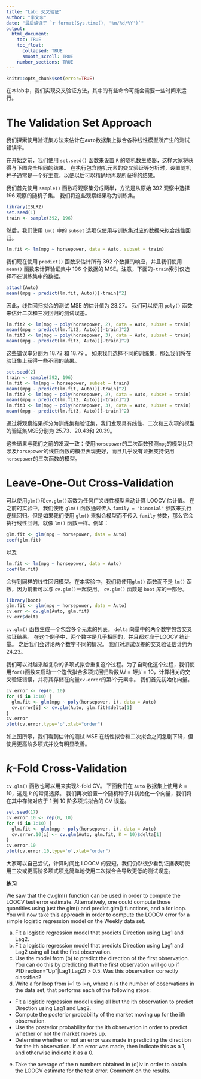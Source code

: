 ```yaml
---
title: "Lab: 交叉验证"
author: "李文东"
date: "最后编译于 `r format(Sys.time(), '%m/%d/%Y')`"
output:
  html_document:
    toc: TRUE
    toc_float:
      collapsed: TRUE
      smooth_scroll: TRUE
    number_sections: TRUE
---
```



```r
knitr::opts_chunk$set(error=TRUE)
```


在本lab中，我们实现交叉验证方法，其中的有些命令可能会需要一些时间来运行。

# The Validation Set Approach

我们探索使用验证集方法来估计在`Auto`数据集上拟合各种线性模型所产生的测试错误率。


在开始之前，我们使用 `set.seed()` 函数来设置 `R` 的随机数生成器，这样大家将获得与下图完全相同的结果。 在执行包含随机元素的交叉验证等分析时，设置随机种子通常是一个好主意，以便以后可以精确地再现所获得的结果。

我们首先使用 `sample()` 函数将观察集分成两半，方法是从原始 $392$ 观察中选择 $196$ 观察的随机子集。 我们将这些观察结果称为训练集。

```r
library(ISLR2)
set.seed(1)
train <- sample(392, 196)
```


然后，我们使用 `lm()` 中的 `subset` 选项仅使用与训练集对应的数据来拟合线性回归。

```r
lm.fit <- lm(mpg ~ horsepower, data = Auto, subset = train)
```

我们现在使用 `predict()` 函数来估计所有 392 个数据的响应，并且我们使用 `mean()` 函数来计算验证集中 196 个数据的 MSE。注意，下面的`-train`索引仅选择不在训练集中的数据。


```r
attach(Auto)
mean((mpg - predict(lm.fit, Auto))[-train]^2)
```

因此，线性回归拟合的测试 MSE 的估计值为 23.27。 我们可以使用 `poly()` 函数来估计二次和三次回归的测试误差。

```r
lm.fit2 <- lm(mpg ~ poly(horsepower, 2), data = Auto, subset = train)
mean((mpg - predict(lm.fit2, Auto))[-train]^2)
lm.fit3 <- lm(mpg ~ poly(horsepower, 3), data = Auto, subset = train)
mean((mpg - predict(lm.fit3, Auto))[-train]^2)
```

这些错误率分别为 18.72 和 18.79 。
如果我们选择不同的训练集，那么我们将在验证集上获得一些不同的结果。

```r
set.seed(2)
train <- sample(392, 196)
lm.fit <- lm(mpg ~ horsepower, subset = train)
mean((mpg - predict(lm.fit, Auto))[-train]^2)
lm.fit2 <- lm(mpg ~ poly(horsepower, 2), data = Auto, subset = train)
mean((mpg - predict(lm.fit2, Auto))[-train]^2)
lm.fit3 <- lm(mpg ~ poly(horsepower, 3), data = Auto, subset = train)
mean((mpg - predict(lm.fit3, Auto))[-train]^2)
```

通过将观察结果拆分为训练集和验证集，我们发现具有线性、二次和三次项的模型的验证集MSE分别为 25.73、20.43和 20.39。

这些结果与我们之前的发现一致：使用`horsepower`的二次函数预测`mpg`的模型比只涉及`horsepower`的线性函数的模型表现更好，而且几乎没有证据支持使用`horsepower`的三次函数的模型。

# Leave-One-Out Cross-Validation

可以使用`glm()`和`cv.glm()`函数为任何广义线性模型自动计算 LOOCV 估计值。 在之前的实验中，我们使用 `glm()` 函数通过传入 `family = "binomial"` 参数来执行逻辑回归。但是如果我们使用 `glm()` 来拟合模型而不传入 `family` 参数，那么它会执行线性回归，就像 `lm()` 函数一样。例如：


```r
glm.fit <- glm(mpg ~ horsepower, data = Auto)
coef(glm.fit)
```
以及

```r
lm.fit <- lm(mpg ~ horsepower, data = Auto)
coef(lm.fit)
```

会得到同样的线性回归模型。在本实验中，我们将使用`glm()` 函数而不是 `lm()` 函数，因为前者可以与
`cv.glm()`一起使用。 `cv.glm()` 函数是 `boot` 库的一部分。

```r
library(boot)
glm.fit <- glm(mpg ~ horsepower, data = Auto)
cv.err <- cv.glm(Auto, glm.fit)
cv.err$delta
```

`cv.glm()` 函数生成一个包含多个元素的列表。 `delta` 向量中的两个数字包含交叉验证结果。 在这个例子中，两个数字是几乎相同的，并且都对应于LOOCV 统计量。 之后我们会讨论两个数字不同的情况。 我们对测试误差的交叉验证估计约为 24.23。

我们可以对越来越复杂的多项式拟合重复这个过程。为了自动化这个过程，我们使用`for()`函数来启动一个迭代拟合多项式回归阶数从$i=1$到$i=10$，计算相关的交叉验证错误，并将其存储在向量`cv.error`的第$i$个元素中。 我们首先初始化向量。

```r
cv.error <- rep(0, 10)
for (i in 1:10) {
  glm.fit <- glm(mpg ~ poly(horsepower, i), data = Auto)
  cv.error[i] <- cv.glm(Auto, glm.fit)$delta[1]
}
cv.error
plot(cv.error,type='o',xlab="order")
```

如上图所示，我们看到估计的测试 MSE 在线性拟合和二次拟合之间急剧下降，但使用更高阶多项式并没有明显改善。

# $k$-Fold Cross-Validation

`cv.glm()` 函数也可以用来实现$k$-fold CV。 下面我们在 `Auto` 数据集上使用 $k=10$，这是 $k$ 的常见选择。 我们再次设置一个随机种子并初始化一个向量，我们将在其中存储对应于 1 到 10 阶多项式拟合的 CV 误差。

```r
set.seed(17)
cv.error.10 <- rep(0, 10)
for (i in 1:10) {
  glm.fit <- glm(mpg ~ poly(horsepower, i), data = Auto)
  cv.error.10[i] <- cv.glm(Auto, glm.fit, K = 10)$delta[1]
}
cv.error.10
plot(cv.error.10,type='o',xlab="order")
```

大家可以自己尝试，计算时间比 LOOCV 的要短。我们仍然很少看到证据表明使用三次或更高阶多项式项比简单地使用二次拟合会导致更低的测试误差。


**练习**

We saw that the cv.glm() function can be used in order to compute the LOOCV test error estimate. Alternatively, one could compute those quantities using just the glm() and predict.glm() functions, and a for loop. You will now take this approach in order to compute the LOOCV error for a simple logistic regression model on the Weekly data set.

(a) Fit a logistic regression model that predicts Direction using Lag1 and Lag2.
(b) Fit a logistic regression model that predicts Direction using Lag1 and Lag2 using all but the first observation.
(c) Use the model from (b) to predict the direction of the first observation. You can do this by predicting that the first observation will go up if P(Direction="Up"|Lag1,Lag2) > 0.5. Was this observation correctly classified?
(d) Write a for loop from i=1 to i=n, where n is the number of observations in the data set, that performs each of the following steps:

  - Fit a logistic regression model using all but the ith observation to predict Direction using Lag1 and Lag2.
  - Compute the posterior probability of the market moving up for the ith observation.    
  - Use the posterior probability for the ith observation in order to predict whether or not the market moves up.
  - Determine whether or not an error was made in predicting the direction for the ith observation. If an error was made, then indicate this as a 1, and otherwise indicate it as a 0.

(e) Take the average of the n numbers obtained in (d)iv in order to obtain the LOOCV estimate for the test error. Comment on the results.


